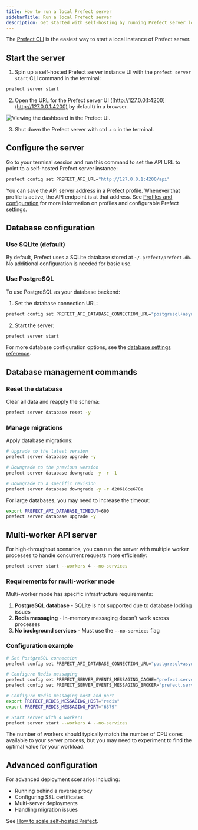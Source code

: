 ```yaml
---
title: How to run a local Prefect server
sidebarTitle: Run a local Prefect server
description: Get started with self-hosting by running Prefect server locally.
---
```


The [Prefect CLI](/v3/get-started/install) is the easiest way to start a local instance of Prefect server.

## Start the server

1. Spin up a self-hosted Prefect server instance UI with the `prefect server start` CLI command in the terminal:

```bash
prefect server start
```

2. Open the URL for the Prefect server UI ([http://127.0.0.1:4200](http://127.0.0.1:4200) by default) in a browser.

![Viewing the dashboard in the Prefect UI.](/v3/img/ui/self-hosted-server-dashboard.png)

3. Shut down the Prefect server with ctrl  +  c in the terminal.

## Configure the server

Go to your terminal session and run this command to set the API URL to point to a self-hosted Prefect server instance:

```bash
prefect config set PREFECT_API_URL="http://127.0.0.1:4200/api"
```

You can save the API server address in a Prefect profile.
Whenever that profile is active, the API endpoint is at that address.
See [Profiles and configuration](/v3/develop/settings-and-profiles/) for more information on profiles and configurable Prefect settings.

## Database configuration

### Use SQLite (default)

By default, Prefect uses a SQLite database stored at `~/.prefect/prefect.db`. No additional configuration is needed for basic use.

### Use PostgreSQL

To use PostgreSQL as your database backend:

1. Set the database connection URL:

```bash
prefect config set PREFECT_API_DATABASE_CONNECTION_URL="postgresql+asyncpg://postgres:yourTopSecretPassword@localhost:5432/prefect"
```

2. Start the server:

```bash
prefect server start
```

For more database configuration options, see the [database settings reference](/v3/api-ref/settings-ref#database).

## Database management commands

### Reset the database

Clear all data and reapply the schema:

```bash
prefect server database reset -y
```

### Manage migrations

Apply database migrations:

```bash
# Upgrade to the latest version
prefect server database upgrade -y

# Downgrade to the previous version
prefect server database downgrade -y -r -1

# Downgrade to a specific revision
prefect server database downgrade -y -r d20618ce678e
```

For large databases, you may need to increase the timeout:

```bash
export PREFECT_API_DATABASE_TIMEOUT=600
prefect server database upgrade -y
```

## Multi-worker API server

For high-throughput scenarios, you can run the server with multiple worker processes to handle concurrent requests more efficiently:

```bash
prefect server start --workers 4 --no-services
```

### Requirements for multi-worker mode

Multi-worker mode has specific infrastructure requirements:

1. **PostgreSQL database** - SQLite is not supported due to database locking issues
2. **Redis messaging** - In-memory messaging doesn't work across processes
3. **No background services** - Must use the `--no-services` flag

### Configuration example

```bash
# Set PostgreSQL connection
prefect config set PREFECT_API_DATABASE_CONNECTION_URL="postgresql+asyncpg://postgres:password@localhost:5432/prefect"

# Configure Redis messaging
prefect config set PREFECT_SERVER_EVENTS_MESSAGING_CACHE="prefect.server.utilities.messaging.redis"
prefect config set PREFECT_SERVER_EVENTS_MESSAGING_BROKER="prefect.server.utilities.messaging.redis"

# Configure Redis messaging host and port
export PREFECT_REDIS_MESSAGING_HOST="redis"
export PREFECT_REDIS_MESSAGING_PORT="6379"

# Start server with 4 workers
prefect server start --workers 4 --no-services
```

<Tip>
The number of workers should typically match the number of CPU cores available to your server process, but you may need to experiment to find the optimal value for your workload.
</Tip>

## Advanced configuration

For advanced deployment scenarios including:
- Running behind a reverse proxy
- Configuring SSL certificates
- Multi-server deployments
- Handling migration issues

See [How to scale self-hosted Prefect](/v3/advanced/self-hosted).
